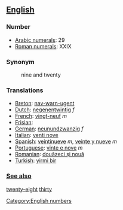 == [[English]] ==

=== Number ===

*[[w:Arabic Numerals|Arabic numerals]]: 29
*[[w:Roman numerals|Roman numerals]]: XXIX

=== Synonym ===
:nine and twenty

=== Translations ===

*[[Breton]]: [[nav-warn-ugent]]
*[[Dutch]]: [[negenentwintig]] ''f''
*[[French]]: [[vingt-neuf]] ''m''
*[[Frisian]]: [[]]
*[[German]]: [[neunundzwanzig]] ''f''
*[[Italian]]: [[venti nove]]
*[[Spanish]]: [[veintinueve]] ''m'', [[veinte y nueve]] ''m''
*[[Portuguese]]: [[vinte e nove]] ''m''
*[[Romanian]]: [[douăzeci şi nouă]]
*[[Turkish]]: [[yirmi bir]]

 
=== [[See also]] ===

[[twenty-eight]] [[thirty]]

[[Category:English numbers]]